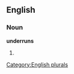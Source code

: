 
==English==

===Noun===
'''underruns'''

# {{plural of|[[underrun]]}}

[[Category:English plurals]]